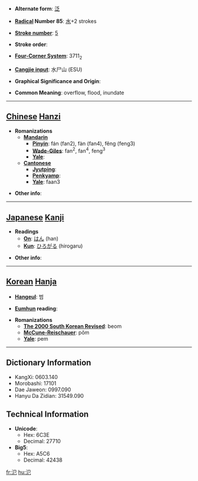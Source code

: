 * '''Alternate form''': [[泛]]

* '''[[Wiktionary:Chinese radical index| Radical]] Number 85''': [[Wiktionary:Chinese radical index 水|水]]+2 strokes

* '''[[Wiktionary:Chinese total strokes index|Stroke number]]''': [[Wiktionary:Chinese total strokes index 5|5]]

* '''Stroke order''': 

* '''[[Wiktionary:Chinese four corner index|Four-Corner System]]''': 3711<sub>2</sub>

* '''[[Wiktionary:Chinese Cangjie index|Cangjie input]]''': 水尸山 (ESU)

* '''Graphical Significance and Origin''': 

* '''Common Meaning''': overflow, flood, inundate

----

== [[Chinese]] [[Hanzi]] ==

* '''Romanizations'''
** '''[[Mandarin]]'''
*** '''[[Pinyin]]''': fán (fan2), fàn (fan4), fěng (feng3)
*** '''[[Wade-Giles]]''': fan<sup>2</sup>, fan<sup>4</sup>, feng<sup>3</sup>
*** '''[[Yale]]''': 
** '''[[Cantonese]]'''
*** '''[[Jyutping]]''':
*** '''[[Penkyamp]]''': 
*** '''[[Yale]]''': faan3

* '''Other info''': 

----

== [[Japanese]] [[Kanji]] ==

* '''Readings'''
** '''[[On]]''': [[はん]] (han)
** '''[[Kun]]''': [[ひろがる]] (hirogaru)

* '''Other info''':  

----

== [[Korean]] [[Hanja]] ==

* '''[[Hangeul]]''': 범

* '''[[Eumhun]] reading''': 

* '''Romanizations'''
** '''[[The 2000 South Korean Revised Romanization|The 2000 South Korean Revised]]''': beom
** '''[[McCune-Reischauer]]''': pŏm
** '''[[Yale]]''': pem

----

== Dictionary Information ==

* KangXi: 0603.140
* Morobashi: 17101
* Dae Jaweon: 0997.090
* Hanyu Da Zidian: 31549.090

== Technical Information ==

* '''Unicode''':
** Hex: 6C3E
** Decimal: 27710
* '''Big5''':
** Hex: A5C6
** Decimal: 42438

[[fr:氾]]
[[hu:氾]]